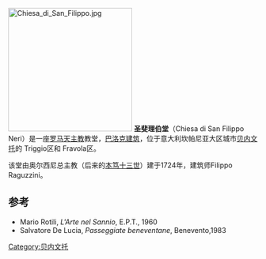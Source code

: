 {{coord|41|7|55.3|N|14|46|15.24|E|type:landmark_region:IT|display=title}}
[[File:Chiesa_di_San_Filippo.jpg|250px]] 
'''圣斐理伯堂'''（Chiesa di San Filippo Neri）是一座[[罗马天主教|罗马天主教]]教堂，[[巴洛克建筑|巴洛克建筑]]，位于意大利坎帕尼亚大区城市[[贝内文托|贝内文托]]的 Triggio区和 Fravola区。

该堂由奥尔西尼总主教（后来的[[本笃十三世|本笃十三世]]）建于1724年，建筑师Filippo Raguzzini。

==参考==
* Mario Rotili, ''L'Arte nel Sannio'', E.P.T., 1960
* Salvatore De Lucia, ''Passeggiate beneventane'', Benevento,1983
[[Category:贝内文托|Category:贝内文托]]